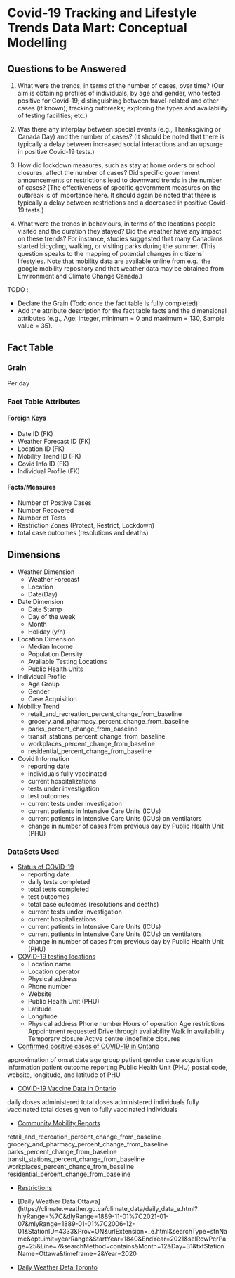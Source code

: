# Covid-19 Tracking and Lifestyle Trends Data Mart: Conceptual Modelling

## Questions to be Answered

1. What were the trends, in terms of the number of cases, over time? (Our aim is
obtaining profiles of individuals, by age and gender, who tested positive for
Covid-19; distinguishing between travel-related and other cases (if known);
tracking outbreaks; exploring the types and availability of testing facilities; etc.)

2. Was there any interplay between special events (e.g., Thanksgiving or Canada
Day) and the number of cases? (It should be noted that there is typically a delay
between increased social interactions and an upsurge in positive Covid-19 tests.)

3. How did lockdown measures, such as stay at home orders or school closures,
affect the number of cases? Did specific government announcements or
restrictions lead to downward trends in the number of cases? (The effectiveness
of specific government measures on the outbreak is of importance here. It should
again be noted that there is typically a delay between restrictions and a
decreased in positive Covid-19 tests.)

4. What were the trends in behaviours, in terms of the locations people visited and
the duration they stayed? Did the weather have any impact on these trends? For
instance, studies suggested that many Canadians started bicycling, walking, or
visiting parks during the summer. (This question speaks to the mapping of
potential changes in citizens’ lifestyles. Note that mobility data are available
online from e.g., the google mobility repository and that weather data may be
obtained from Environment and Climate Change Canada.) 


TODO :

- Declare the Grain (Todo once the fact table is fully completed)
- Add the attribute description for the fact table facts and the dimensional attributes (e.g., Age: integer, minimum = 0 and maximum = 130, Sample value = 35).

## Fact Table

### Grain

Per day

### Fact Table Attributes

#### Foreign Keys
- Date ID (FK)
- Weather Forecast ID (FK)
- Location ID (FK)
- Mobility Trend ID (FK)
- Covid Info ID (FK)
- Individual Profile (FK)

#### Facts/Measures

- Number of Postive Cases
- Number Recovered
- Number of Tests
- Restriction Zones (Protect, Restrict, Lockdown) 
- total case outcomes (resolutions and deaths)

## Dimensions 
- Weather Dimension
  - Weather Forecast
  - Location
  - Date(Day)
- Date Dimension
  - Date Stamp
  - Day of the week
  - Month
  - Holiday (y/n)
- Location Dimension 
  - Median Income
  - Population Density
  - Available Testing Locations
  - Public Health Units
- Individual Profile
  - Age Group
  - Gender
  - Case Acquisition
- Mobility Trend
  - retail_and_recreation_percent_change_from_baseline	
  - grocery_and_pharmacy_percent_change_from_baseline	
  - parks_percent_change_from_baseline	
  - transit_stations_percent_change_from_baseline	
  - workplaces_percent_change_from_baseline	
  - residential_percent_change_from_baseline
- Covid Information
  - reporting date
  - individuals fully vaccinated
  - current hospitalizations
  - tests under investigation
  - test outcomes
  - current tests under investigation
  - current patients in Intensive Care Units (ICUs)
  - current patients in Intensive Care Units (ICUs) on ventilators
  - change in number of cases from previous day by Public Health Unit (PHU)


### DataSets Used 

- [Status of COVID-19](https://data.ontario.ca/dataset/status-of-covid-19-cases-in-ontario)
  - reporting date
  - daily tests completed
  - total tests completed
  - test outcomes
  - total case outcomes (resolutions and deaths)
  - current tests under investigation
  - current hospitalizations
  - current patients in Intensive Care Units (ICUs)
  - current patients in Intensive Care Units (ICUs) on ventilators
  - change in number of cases from previous day by Public Health Unit (PHU)

- [COVID-19 testing locations](https://data.ontario.ca/dataset/covid-19-assessment-centre-locations)
  - Location name
  - Location operator
  - Physical address
  - Phone number
  - Website
  - Public Health Unit (PHU)
  - Latitude
  - Longitude
  - Physical address
Phone number
Hours of operation
Age restrictions
Appointment requested
Drive through availability
Walk in availability
Temporary closure
Active centre (indefinite closures

- [Confirmed positive cases of COVID-19 in Ontario](https://data.ontario.ca/en/dataset/confirmed-positive-cases-of-covid-19-in-ontario)

approximation of onset date
age group
patient gender
case acquisition information
patient outcome
reporting Public Health Unit (PHU)
postal code, website, longitude, and latitude of PHU

- [COVID-19 Vaccine Data in Ontario](https://data.ontario.ca/dataset/covid-19-vaccine-data-in-ontario)

daily doses administered
total doses administered
individuals fully vaccinated
total doses given to fully vaccinated individuals

- [Community Mobility Reports](https://www.google.com/covid19/mobility/)

retail_and_recreation_percent_change_from_baseline	
grocery_and_pharmacy_percent_change_from_baseline	
parks_percent_change_from_baseline	
transit_stations_percent_change_from_baseline	
workplaces_percent_change_from_baseline	
residential_percent_change_from_baseline


- [Restrictions](https://data.ontario.ca/dataset/ontario-covid-19-zones/resource/ce9f043d-f0d4-40f0-9b96-4c8a83ded3f6)


- [Daily Weather Data Ottawa](https://climate.weather.gc.ca/climate_data/daily_data_e.html?hlyRange=%7C&dlyRange=1889-11-01%7C2021-01-07&mlyRange=1889-01-01%7C2006-12-01&StationID=4333&Prov=ON&urlExtension=_e.html&searchType=stnName&optLimit=yearRange&StartYear=1840&EndYear=2021&selRowPerPage=25&Line=7&searchMethod=contains&Month=12&Day=31&txtStationName=Ottawa&timeframe=2&Year=2020


- [Daily Weather Data Toronto](https://climate.weather.gc.ca/climate_data/hourly_data_e.html?hlyRange=2009-12-10%7C2021-01-31&dlyRange=2010-02-02%7C2021-01-31&mlyRange=%7C&StationID=48549&Prov=ON&urlExtension=_e.html&searchType=stnName&optLimit=yearRange&StartYear=2020&EndYear=2021&selRowPerPage=25&Line=2&searchMethod=contains&Month=1&Day=31&txtStationName=toronto&timeframe=1&Year=2021)
